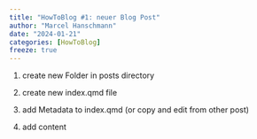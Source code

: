 ```yaml
---
title: "HowToBlog #1: neuer Blog Post"
author: "Marcel Hanschmann"
date: "2024-01-21"
categories: [HowToBlog]
freeze: true
---
```


1.  create new Folder in posts directory

2.  create new index.qmd file

3.  add Metadata to index.qmd (or copy and edit from other post)

4.  add content
